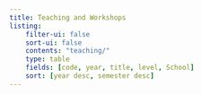 ```yaml
---
title: Teaching and Workshops
listing:
    filter-ui: false
    sort-ui: false
    contents: "teaching/"
    type: table
    fields: [code, year, title, level, School]
    sort: [year desc, semester desc]
---
```

